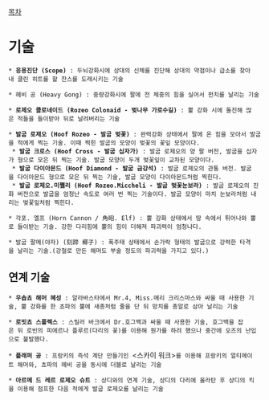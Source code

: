 [[목차]]
= 기술 =
 * '''응용진단 (Scope)''' : 두뇌강화시에 상대의 신체를 진단해 상대의 약점이나 급소를 찾아내 클린 히트를 할 찬스를 도래시키는 기술

 * 헤비 공 (Heavy Gong) : 중량강화시에 팔에 전 체중의 힘을 실어서 펀치를 날리는 기술

 * '''로제오 콜로네이드 (Rozeo Colonaid - 벚나무 가로수길)''' : 뿔 강화 시에 돌진해 많은 적들을 들이받아 뒤로 날려버리는 기술

 * '''발굽 로제오 (Hoof Rozeo - 발굽 벚꽃)''' : 완력강화 상태에서 팔에 온 힘을 모아서 발굽을 적에게 찍는 기술. 이때 찍힌 발굽의 모양이 벚꽃의 꽃잎 모양이다.
  * '''발굽 크로스 (Hoof Cross - 발굽 십자가)''' : 발굽 로제오의 양 팔 버전, 발굽을 십자가 형으로 모은 뒤 찍는 기술. 발굽 모양이 두개 벚꽃잎이 교차된 모양이다.
  * '''발굽 다이아몬드 (Hoof Diamond - 발굽 금강석)''' : 발굽 로제오의 관통 버전. 발굽을 다이아몬드 형으로 모은 뒤 찍는 기술, 발굽 모양이 다이아몬드처럼 찍힌다.
  * '''발굽 로제오.미쩰리 (Hoof Rozeo.Miccheli - 발굽 벚꽃눈보라)''' : 발굽 로제오의 진화 버전으로 발굽을 엄청난 속도로 여러 번 찍는 기술이다. 발굽 모양이 마치 눈보라처럼 내리는 벚꽃잎처럼 찍힌다.

 * 각포. 엘프 (Horn Cannon / 角砲. Elf) : 뿔 강화 상태에서 땅 속에서 튀어나와 뿔로 들이받는 기술. 강한 다리힘에 뿔의 힘이 더해져 파괴력이 엄청나다.

 * 발굽 팔메(야자) (刻蹄 椰子) : 폭주태 상태에서 손가락 형태의 발굽으로 강력한 타격을 날리는 기술.(강철로 만든 해머도 부술 정도의 파괴력을 가지고 있다.)

== 연계 기술 ==
 * '''우솝쵸 해머 혜성''' : 알라바스타에서 Mr.4, Miss.메리 크리스마스와 싸울 때 사용한 기술, 뿔 강화를 한 쵸파의 뿔에 새총처럼 줄을 단 뒤 망치를 총알로 삼아 날리는 기술

 * '''로빗쵸 스플렉스''' : 스릴러 바크에서 Dr.호그백과 싸울 때 사용한 기술, 호그백을 잡은 뒤 로빈의 피에르나 플루르(다리의 꽃)를 이용해 뭔가를 하려 했으나 중간에 오즈의 난입으로 불발했다.

 * '''플래퍼 공''' : 프랑키의 즉석 계단 만들기인 <스카이 워크>를 이용해 프랑키의 얼티메이트 해머와, 쵸파의 헤비 공을 동시에 더블로 날리는 기술

 * '''아르메 드 레르 로제오 슈트''' : 상디와의 연계 기술, 상디의 다리에 올라탄 후 상디의 킥을 이용해 점프한 다음 적에게 발굽 로제오를 날리는 기술
